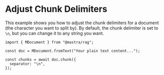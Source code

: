 # Adjust Chunk Delimiters

This example shows you how to adjust the chunk delimiters for a document (the character you want to split by). By default, the chunk delimiter is set to `\n`, but you can change it to any string you want.

```tsx copy
import { MDocument } from "@mastra/rag";

const doc = MDocument.fromText("Your plain text content...");

const chunks = await doc.chunk({
  separator: "\n",
});
```

